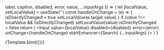 
<Meta title='Form Controls/Inputs' component={FormControl} />


  label,
  caption,
  disabled,
  error,
  value,
  ...inputArgs
}) => {
  let [localValue, setLocalValue] = useState('')
  const handleOnChange = (e) => {
    isDirectlyChanged = true
    setLocalValue(e.target.value)
  }
  if (value !== localValue && !isDirectlyChanged) setLocalValue(value)
  isDirectlyChanged = false
  return (
    <FormControl
      label={label}
      caption={caption}
      disabled={disabled}
      error={error}
    >
      <Input
        value={localValue}
        disabled={disabled}
        error={error}
        onChange={handleOnChange}
        startEnhancer={Search}
        {...inputArgs}
      />
    </FormControl>
  )
}

<Canvas withToolbar>
  <Story
    name='Inputs'
    argTypes={{
      label: {
        control: {type: 'text'},
      },
      caption: {
        control: {type: 'text'},
      },
      value: {
        control: {type: 'text'},
      },
      placeholder: {
        control: 'text',
      },
      disabled: {
        control: 'boolean',
      },
      error: {
        control: 'boolean',
      },
    }}
    args={{
      label: 'Text label',
      caption: 'Helper Message',
      value: 'John Doe',
      placeholder: 'Placeholder...',
      disabled: false,
      error: false,
    }}
  >
    {Template.bind({})}
  </Story>
</Canvas>
